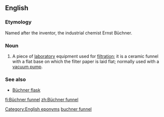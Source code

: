 ==English==
{{wikipedia}}

===Etymology===
Named after the inventor, the industrial chemist Ernst Büchner.

===Noun===
{{en-noun|head=[[Büchner]] [[funnel]]}}

# {{context|chemistry|lang=en}} A piece of [[laboratory]] equipment used for [[filtration]]; it is a ceramic funnel with a flat base on which the filter paper is laid flat; normally used with a [[vacuum pump]].

===See also===
* [[Büchner flask]]

[[Category:English eponyms]]
[[Category:English terms spelled with Ü|buchner funnel]]

[[fi:Büchner funnel]]
[[zh:Büchner funnel]]